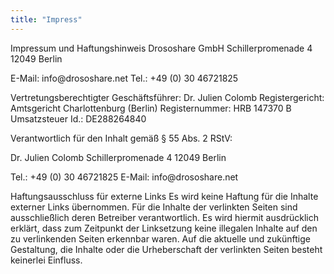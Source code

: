 ```yaml
---
title: "Impress"
---
```

Impressum und Haftungshinweis
Drososhare GmbH 
Schillerpromenade 4
12049 Berlin

E-Mail: info@drososhare.net
Tel.: +49 (0) 30 46721825

Vertretungsberechtigter Geschäftsführer: Dr. Julien Colomb
Registergericht: Amtsgericht Charlottenburg (Berlin)
Registernummer: HRB 147370 B
Umsatzsteuer Id.: DE288264840

Verantwortlich für den Inhalt gemäß § 55 Abs. 2 RStV: 

Dr. Julien Colomb
Schillerpromenade 4
12049 Berlin 

Tel.: +49 (0) 30 46721825 
E-Mail: info@drososhare.net

Haftungsausschluss für externe Links
Es wird keine Haftung für die Inhalte externer Links übernommen. Für die Inhalte der verlinkten Seiten sind ausschließlich deren Betreiber verantwortlich. Es wird hiermit ausdrücklich erklärt, dass zum Zeitpunkt der Linksetzung keine illegalen Inhalte auf den zu verlinkenden Seiten erkennbar waren. Auf die aktuelle und zukünftige Gestaltung, die Inhalte oder die Urheberschaft der verlinkten Seiten besteht keinerlei Einfluss.